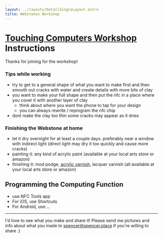 ```yaml
---
layout: ../layouts/DetailSingleLayout.astro
title: Webstones Workshop
---
```


# [Touching Computers Workshop](/creation/touching-computers-creating-data-talismans) Instructions

Thanks for joining for the workshop!

### Tips while working

- try to get to a general shape of what you want to make first and then smooth out cracks with water and create details with more bits of clay
- you want to make your full shape and then put the nfc in a place where you cover it with another layer of clay
  - think about where you want the phone to tap for your design
  - you can always rewrite / reprogram the nfc chip
- dont make the clay too thin some cracks may appear as it dries

### Finishing the Webstone at home

- let it dry overnight for at least a couple days. preferably near a window with indirect light (direct light may dry it too quickly and cause more cracks)
- painting it: any kind of acrylic paint (available at your local arts store or amazon)
- finishing it: mod podge, <a href="https://www.amazon.de/Liquitex-5004-Professional-Medium-Firnis/dp/B000KNNJW8?source=ps-sl-shoppingads-lpcontext&psc=1&smid=A3JWKAKR8XB7XF&language=de_DE">acrylic varnish</a>, lacquer varnish (all available at your local arts store or amazon)

## Programming the Computing Function

- use NFC Tools app
- For iOS, use Shortcuts
- For Android, use ...

---

I'd love to see what you make and share it! Please send me pictures and info about what you made to spencer@spencer.place if you're willing to share :)
